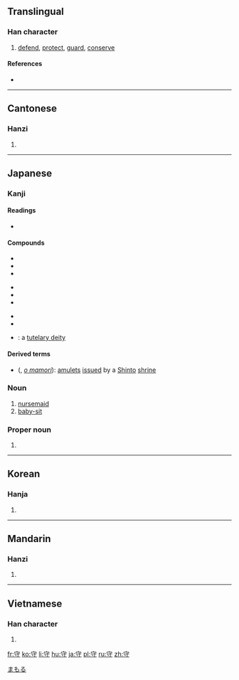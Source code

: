 ==Translingual==

===Han character===
{{Han char|rn=40|rad=宀|as=03|sn=6|four=3034<sub>2</sub>|canj=十木戈 (JDI)|ids=⿱[[宀]][[寸]]}}

# [[defend]], [[protect]], [[guard]], [[conserve]]

====References====
* {{Han ref|kx=0282.050|dkj=07071|dj=0552.040|hdz=20912.030|uh=5B88|ud=23432|bh=A675|bd=42613}}

----

==Cantonese==

===Hanzi===
{{yue-hanzi|jyut=|y=sau2}}

# {{defn|lang=yue|sort=宀03}}

----

==Japanese==

===Kanji===
{{ja-kanji|grade=3|rs=宀03}}

====Readings====
* {{ja-readings|on=[[しゅ]] (shu), [[す]] (su)|kun=[[まもる|まも-る]] (mamo-ru), [[まもり|まも-り]] (mamo-ri), [[もり]] (mori), [[もり|も-り]] (mo-ri)|nanori=[[まもる]] (Mamoru)}}

====Compounds====
{{der-top3|Compounds}}
* {{l|ja|sc=Jpan|守衛|tr=しゅえい, shuei}}
* {{l|ja|sc=Jpan|守禦|tr=しゅぎょ, shugyo}}
* {{l|ja|sc=Jpan|守護|tr=しゅご, shugo}}
{{der-mid3}}
* {{l|ja|sc=Jpan|守株|tr=しゅしゅ, shushu}}
* {{l|ja|sc=Jpan|守戍|tr=しゅじゅ, shuju}}
* {{l|ja|sc=Jpan|守備|tr=しゅび, shubi}}
{{der-mid3}}
* {{l|ja|sc=Jpan|死守|tr=ししゅ, shishu}}
* {{l|ja|sc=Jpan|肥後守|tr=ひごのかみ, higonokami}}
* {{l|ja|sc=Jpan|守護神|tr=しゅごしん, shugoshin}}: a [[tutelary deity]]
{{bottom}}

====Derived terms====
* {{l|ja|お守り}} ({{l|ja|おまもり}}, ''[[o mamori]]''): [[amulet]]s [[issue]]d by a [[Shinto]] [[shrine]]

===Noun===
{{ja-noun|k|hira=もり|rom=mori}}

# [[nursemaid]]
# [[baby-sit]]

===Proper noun===
{{ja-pos|k|proper|hira=まもる|rom=Mamoru}}

# {{given name|male|lang=ja}}

[[Category:Japanese male given names|まもる]]

----

==Korean==

===Hanja===
{{ko-hanja|hangeul=수|rv=su|mr=su}}

# {{defn|lang=ko|sort=宀03}}

----

==Mandarin==

===Hanzi===
{{cmn-hanzi|pin=[[shǒu]] ([[shou3]])|wg=shou<sup>3</sup>}}

# {{defn|lang=cmn|sort=宀03}}

----

==Vietnamese==

===Han character===
{{vi-hantu|[[thủ]], [[thú]]|rs=宀03}}

# {{defn|lang=vi|sort=宀03}}

[[fr:守]]
[[ko:守]]
[[li:守]]
[[hu:守]]
[[ja:守]]
[[pl:守]]
[[ru:守]]
[[zh:守]]